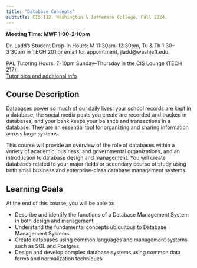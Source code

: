 ```yaml
---
title: "Database Concepts"
subtitle: CIS 112. Washington & Jefferson College. Fall 2024.
---
```


::: {#hero-banner}

:::: {.overlay .content}

**Meeting Time: MWF 1:00-2:10pm**

Dr. Ladd’s Student Drop-In Hours: M 11:30am–12:30pm, Tu & Th 1:30–3:30pm in TECH 201
or email for appointment, jladd@washjeff.edu

PAL Tutoring Hours: 7-10pm Sunday–Thursday in the CIS Lounge (TECH 217)  
[Tutor bios and additional info](https://mywj.washjeff.edu/knowledgebase/cis-peer-tutoring/department/computing-and-information-studies)

::::

:::

## Course Description

Databases power so much of our daily lives: your school records are kept in a database, the social media posts you create are recorded and tracked in databases, and your bank keeps your balance and transactions in a database. They are an essential tool for organizing and sharing information across large systems.

This course will provide an overview of the role of databases within a variety of academic, business, and governmental organizations, and an introduction to database design and management. You will create databases related to your major fields or secondary course of study using both small business and enterprise-class database management systems.

## Learning Goals

At the end of this course, you will be able to:

- Describe and identify the functions of a Database Management System in both design and management
- Understand the fundamental concepts ubiquitous to Database Management Systems
- Create databases using common languages and management systems such as SQL and Postgres
- Design and develop complex database systems using common data forms and normalization techniques

